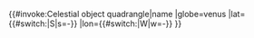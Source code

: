 <includeonly>{{#invoke:Celestial object quadrangle|name
|globe=venus
|lat={{#switch:{{{N_or_S|}}}|S|s=-}}{{{latitude|}}}
|lon={{#switch:{{{E_or_W|}}}|W|w=-}}{{{longitude|}}}
}}</includeonly><noinclude>
{{template doc}}
</noinclude>